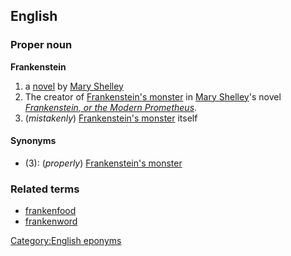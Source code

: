 ==English==
===Proper noun===
'''Frankenstein'''

#a [[novel]] by [[w:Mary_Shelley|Mary Shelley]]
#The creator of [[Frankenstein's monster]] in [[w:Mary_Shelley|Mary Shelley]]'s novel ''[[w:Frankenstein|Frankenstein, or the Modern Prometheus]]''.
#(''mistakenly'') [[Frankenstein's monster]] itself

====Synonyms====
*(3): (''properly'') [[Frankenstein's monster]]

===Related terms===
*[[frankenfood]]
*[[frankenword]]

[[Category:English eponyms]]<!--SOED-->